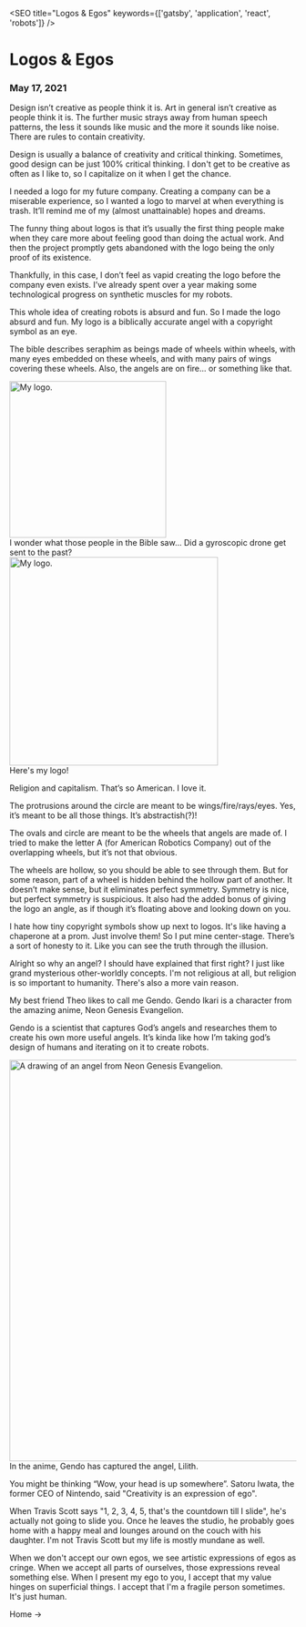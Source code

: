 

<SEO title="Logos & Egos" keywords={['gatsby', 'application', 'react', 'robots']} />

# Logos & Egos
### May 17, 2021

Design isn’t creative as people think it is. Art in general isn’t creative as people think it is. The further music strays away from human speech patterns, the less it sounds like music and the more it sounds like noise. There are rules to contain creativity. 

Design is usually a balance of creativity and critical thinking. Sometimes, good design can be just 100% critical thinking. I don't get to be creative as often as I like to, so I capitalize on it when I get the chance.

I needed a logo for my future company. Creating a company can be a miserable experience, so I wanted a logo to marvel at when everything is trash. It’ll remind me of my (almost unattainable) hopes and dreams.

The funny thing about logos is that it’s usually the first thing people make when they care more about feeling good than doing the actual work. And then the project promptly gets abandoned with the logo being the only proof of its existence. 

Thankfully, in this case, I don’t feel as vapid creating the logo before the company even exists. I’ve already spent over a year making some technological progress on synthetic muscles for my robots.

This whole idea of creating robots is absurd and fun. So I made the logo absurd and fun. My logo is a biblically accurate angel with a copyright symbol as an eye. 

The bible describes seraphim as beings made of wheels within wheels, with many eyes embedded on these wheels, and with many pairs of wings covering these wheels. Also, the angels are on fire... or something like that.

<img height="274.5px" loading="lazy" src={meme} alt="My logo."  class="center"/>
<div class="caption"> I wonder what those people in the Bible saw... Did a gyroscopic drone get sent to the past?</div>

<img height="366px" loading="lazy" src={logo} alt="My logo."  class="center"/>
<div class="caption">Here's my logo!</div>


Religion and capitalism. That’s so American. I love it. 

The protrusions around the circle are meant to be wings/fire/rays/eyes. Yes, it’s meant to be all those things. It’s abstractish(?)!

The ovals and circle are meant to be the wheels that angels are made of. I tried to make the letter A (for American Robotics Company) out of the overlapping wheels, but it’s not that obvious.

The wheels are hollow, so you should be able to see through them. But for some reason, part of a wheel is hidden behind the hollow part of another. It doesn’t make sense, but it eliminates perfect symmetry. Symmetry is nice, but perfect symmetry is suspicious. It also had the added bonus of giving the logo an angle, as if though it’s floating above and looking down on you.

I hate how tiny copyright symbols show up next to logos. It's like having a chaperone at a prom. Just involve them! So I put mine center-stage. There’s a sort of honesty to it. Like you can see the truth through the illusion.

Alright so why an angel? I should have explained that first right? I just like grand mysterious other-worldly concepts. I'm not religious at all, but religion is so important to humanity. There's also a more vain reason.

My best friend Theo likes to call me Gendo. Gendo Ikari is a character from the amazing anime, Neon Genesis Evangelion.

Gendo is a scientist that captures God’s angels and researches them to create his own more useful angels. It’s kinda like how I’m taking god’s design of humans and iterating on it to create robots.

<img height="705px" loading="lazy" src={evangelion} alt="A drawing of an angel from Neon Genesis Evangelion."  class="center"/>
<div class="caption">In the anime, Gendo has captured the angel, Lilith.</div>

You might be thinking “Wow, your head is up somewhere”. Satoru Iwata, the former CEO of Nintendo, said "Creativity is an expression of ego".

When Travis Scott says "1, 2, 3, 4, 5, that's the countdown till I slide", he's actually not going to slide you. Once he leaves the studio, he probably goes home with a happy meal and lounges around on the couch with his daughter. I'm not Travis Scott but my life is mostly mundane as well.

When we don't accept our own egos, we see artistic expressions of egos as cringe. When we accept all parts of ourselves, those expressions reveal something else. When I present my ego to you, I accept that my value hinges on superficial things. I accept that I'm a fragile person sometimes. It's just human.

<Link to="/">Home -></Link>